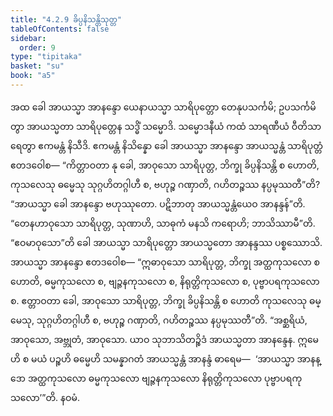 ```yaml
---
title: "4.2.9 ခိပ္ပနိသန္တိသုတ္တ"
tableOfContents: false
sidebar:
  order: 9
type: "tipitaka"
basket: "su"
book: "a5"
---
```



<DynamicBreadcrumb />

<Division number="169" book="a5" e="ch" v="16" p="176">

<Paragraph number="985" book="a5">
အထ ခေါ အာယသ္မာ အာနန္ဒော ယေနာယသ္မာ သာရိပုတ္တော တေနုပသင်္ကမိ; ဥပသင်္ကမိတွာ အာယသ္မတာ သာရိပုတ္တေန သဒ္ဓိံ သမ္မောဒိ. သမ္မောဒနီယံ ကထံ သာရဏီယံ ဝီတိသာရေတွာ ဧကမန္တံ နိသီဒိ. ဧကမန္တံ နိသိန္နော ခေါ အာယသ္မာ အာနန္ဒော အာယသ္မန္တံ သာရိပုတ္တံ ဧတဒဝေါစ—
</Paragraph>

<Paragraph number="986" book="a5">
“ကိတ္တာဝတာ နု ခေါ, အာဝုသော သာရိပုတ္တ, ဘိက္ခု ခိပ္ပနိသန္တိ စ ဟောတိ, ကုသလေသု ဓမ္မေသု သုဂ္ဂဟိတဂ္ဂါဟီ စ, ဗဟုဉ္စ ဂဏှာတိ, ဂဟိတဉ္စဿ နပ္ပမုဿတီ”တိ? “အာယသ္မာ ခေါ အာနန္ဒော ဗဟုဿုတော. ပဋိဘာတု အာယသ္မန္တံယေဝ အာနန္ဒန်”တိ. “တေနဟာဝုသော သာရိပုတ္တ, သုဏာဟိ, သာဓုကံ မနသိ ကရောဟိ; ဘာသိဿာမီ”တိ. “ဧဝမာဝုသော”တိ ခေါ အာယသ္မာ သာရိပုတ္တော အာယသ္မတော အာနန္ဒဿ ပစ္စဿောသိ. အာယသ္မာ အာနန္ဒော ဧတဒဝေါစ—
</Paragraph>

<Paragraph number="987" book="a5">
“ဣဓာဝုသော သာရိပုတ္တ, ဘိက္ခု အတ္ထကုသလော စ ဟောတိ, ဓမ္မကုသလော စ, ဗျဉ္ဇနကုသလော စ, နိရုတ္တိကုသလော စ, ပုဗ္ဗာပရကုသလော စ. ဧတ္တာဝတာ ခေါ, အာဝုသော သာရိပုတ္တ, ဘိက္ခု ခိပ္ပနိသန္တိ စ ဟောတိ ကုသလေသု ဓမ္မေသု, သုဂ္ဂဟိတဂ္ဂါဟီ စ, ဗဟုဉ္စ ဂဏှာတိ, ဂဟိတဉ္စဿ နပ္ပမုဿတီ”တိ. “အစ္ဆရိယံ, အာဝုသော, အဗ္ဘုတံ, အာဝုသော. ယာဝ သုဘာသိတဉ္စိဒံ အာယသ္မတာ အာနန္ဒေန. ဣမေဟိ စ မယံ ပဉ္စဟိ ဓမ္မေဟိ သမန္နာဂတံ အာယသ္မန္တံ အာနန္ဒံ ဓာရေမ—  ‘အာယသ္မာ အာနန္ဒော အတ္ထကုသလော ဓမ္မကုသလော ဗျဉ္ဇနကုသလော နိရုတ္တိကုသလော ပုဗ္ဗာပရကုသလော’”တိ.

</Paragraph>
</Division>

<Paragraph number="988" type="center" book="a5">
နဝမံ.
</Paragraph>